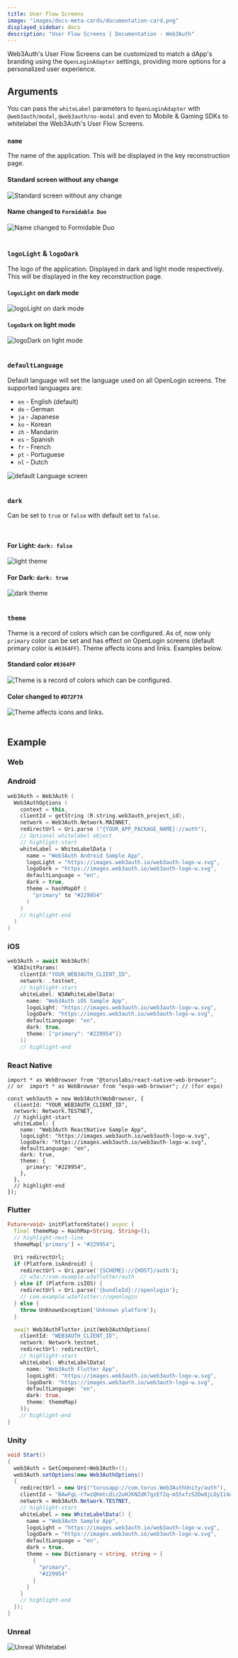 ```yaml
---
title: User Flow Screens
image: "images/docs-meta-cards/documentation-card.png"
displayed_sidebar: docs
description: "User Flow Screens | Documentation - Web3Auth"
---
```



Web3Auth's User Flow Screens can be customized to match a dApp's branding using the `OpenLoginAdapter` settings, providing more options for a
personalized user experience.

## Arguments

You can pass the `whiteLabel` parameters to `OpenLoginAdapter` with `@web3auth/modal`, `@web3auth/no-modal` and even to Mobile & Gaming SDKs to
whitelabel the Web3Auth's User Flow Screens.

<OpenloginWhiteLabelConfig />

### `name`

The name of the application. This will be displayed in the key reconstruction page.

<div className="text-image-column">
  <div>
    <h4>
      Standard screen <strong>without</strong> any change
    </h4>
    <img style={{ display: "block", maxHeight: "500px", alignSelf: "center" }} src={DashboardImage} alt="Standard screen without any change" />
  </div>
  <div>
    <h4>
      Name changed to <code>Formidable Duo</code>
    </h4>
    <img style={{ display: "block", maxHeight: "500px", alignSelf: "center" }} src={Image6} alt="Name changed to Formidable Duo" />
  </div>
</div>
<br />

### `logoLight` & `logoDark`

The logo of the application. Displayed in dark and light mode respectively. This will be displayed in the key reconstruction page.

<div className="text-image-column">
  <div>
    <h4>
      <code>logoLight</code> on dark mode
    </h4>
    <img style={{ display: "block", maxHeight: "500px", alignSelf: "center" }} src={Image8} alt="logoLight on dark mode" />
  </div>
  <div>
    <h4>
      <code>logoDark</code> on light mode
    </h4>
    <img style={{ display: "block", maxHeight: "500px", alignSelf: "center" }} src={Image9} alt="logoDark on light mode" />
  </div>
</div>
<br />

### `defaultLanguage`

Default language will set the language used on all OpenLogin screens. The supported languages are:

<div className="text-image-column">
  <div style={{ flexGrow: "1", minWidth: "200px" }}>
    <ul>
      <li>
        <code>en</code> - English (default)
      </li>
      <li>
        <code>de</code> - German
      </li>
      <li>
        <code>ja</code> - Japanese
      </li>
      <li>
        <code>ko</code> - Korean
      </li>
      <li>
        <code>zh</code> - Mandarin
      </li>
      <li>
        <code>es</code> - Spanish
      </li>
      <li>
        <code>fr</code> - French
      </li>
      <li>
        <code>pt</code> - Portuguese
      </li>
      <li>
        <code>nl</code> - Dutch
      </li>
    </ul>
  </div>
  <div>
    <img style={{ width: "100%", maxWidth: "500px" }} src={Image7} alt="default Language screen" />
  </div>
</div>
<br />

### `dark`

Can be set to `true` or `false` with default set to `false`.

<br />

<div className="text-image-column">
  <div>
    <h4>
      For Light: <code>dark: false</code>
    </h4>
    <img style={{ display: "block", maxHeight: "500px", alignSelf: "center" }} src={Image3} alt="light theme" />
  </div>
  <div>
    <h4>
      For Dark: <code>dark: true</code>
    </h4>
    <img style={{ display: "block", maxHeight: "500px", alignSelf: "center" }} src={Image4} alt="dark theme" />
  </div>
</div>

<br />

### `theme`

Theme is a record of colors which can be configured. As of, now only `primary` color can be set and has effect on OpenLogin screens (default primary
color is `#0364FF`). Theme affects icons and links. Examples below.

<div className="text-image-column">
  <div>
    <h4>
      Standard color <code>#0364FF</code>
    </h4>
    <img
      style={{ display: "block", maxHeight: "500px", alignSelf: "center" }}
      src={DashboardImage}
      alt="Theme is a record of colors which can be configured."
    />
  </div>
  <div>
    <h4>
      Color changed to <code>#D72F7A</code>
    </h4>
    <img style={{ display: "block", maxHeight: "500px", alignSelf: "center" }} src={Image6} alt="Theme affects icons and links." />
  </div>
</div>
<br />

## Example

### Web

<OpenloginWhiteLabelExample />

### Android

```kotlin
web3Auth = Web3Auth (
  Web3AuthOptions (
    context = this,
    clientId = getString (R.string.web3auth_project_id),
    network = Web3Auth.Network.MAINNET,
    redirectUrl = Uri.parse ("{YOUR_APP_PACKAGE_NAME}://auth"),
    // Optional whitelabel object
    // highlight-start
    whiteLabel = WhiteLabelData (
      name = "Web3Auth Android Sample App",
      logoLight = "https://images.web3auth.io/web3auth-logo-w.svg",
      logoDark = "https://images.web3auth.io/web3auth-logo-w.svg",
      defaultLanguage = "en",
      dark = true,
      theme = hashMapOf (
        "primary" to "#229954"
      )
    )
    // highlight-end
  )
)
```

### iOS

```swift
web3Auth = await Web3Auth(
  W3AInitParams(
    clientId:"YOUR_WEB3AUTH_CLIENT_ID",
    network: .testnet,
    // highlight-start
    whiteLabel: W3AWhiteLabelData(
      name: "Web3Auth iOS Sample App",
      logoLight: "https://images.web3auth.io/web3auth-logo-w.svg",
      logoDark: "https://images.web3auth.io/web3auth-logo-w.svg",
      defaultLanguage: "en",
      dark: true,
      theme: ["primary": "#229954"])
    ))
    // highlight-end
```

### React Native

```tsx
import * as WebBrowser from "@toruslabs/react-native-web-browser";
// or  import * as WebBrowser from "expo-web-browser"; // (for expo)

const web3auth = new Web3Auth(WebBrowser, {
  clientId: "YOUR_WEB3AUTH_CLIENT_ID",
  network: Network.TESTNET,
  // highlight-start
  whiteLabel: {
    name: "Web3Auth ReactNative Sample App",
    logoLight: "https://images.web3auth.io/web3auth-logo-w.svg",
    logoDark: "https://images.web3auth.io/web3auth-logo-w.svg",
    defaultLanguage: "en",
    dark: true,
    theme: {
      primary: "#229954",
    },
  },
  // highlight-end
});
```

### Flutter

```dart
Future<void> initPlatformState() async {
  final themeMap = HashMap<String, String>();
  // highlight-next-line
  themeMap['primary'] = "#229954";

  Uri redirectUrl;
  if (Platform.isAndroid) {
    redirectUrl = Uri.parse('{SCHEME}://{HOST}/auth');
    // w3a://com.example.w3aflutter/auth
  } else if (Platform.isIOS) {
    redirectUrl = Uri.parse('{bundleId}://openlogin');
    // com.example.w3aflutter://openlogin
  } else {
    throw UnKnownException('Unknown platform');
  }

  await Web3AuthFlutter.init(Web3AuthOptions(
    clientId: "WEB3AUTH_CLIENT_ID",
    network: Network.testnet,
    redirectUrl: redirectUrl,
    // highlight-start
    whiteLabel: WhiteLabelData(
      name: "Web3Auth Flutter App",
      logoLight: "https://images.web3auth.io/web3auth-logo-w.svg",
      logoDark: "https://images.web3auth.io/web3auth-logo-w.svg",
      defaultLanguage: "en",
      dark: true,
      theme: themeMap)
    ));
    // highlight-end
}
```

### Unity

```cs
void Start()
{
  web3Auth = GetComponent<Web3Auth>();
  web3Auth.setOptions(new Web3AuthOptions()
  {
    redirectUrl = new Uri("torusapp://com.torus.Web3AuthUnity/auth"),
    clientId = "BAwFgL-r7wzQKmtcdiz2uHJKNZdK7gzEf2q-m55xfzSZOw8jLOyIi4AVvvzaEQO5nv2dFLEmf9LBkF8kaq3aErg",
    network = Web3Auth.Network.TESTNET,
    // highlight-start
    whiteLabel = new WhiteLabelData() {
      name = "Web3Auth Sample App",
      logoLight = "https://images.web3auth.io/web3auth-logo-w.svg",
      logoDark = "https://images.web3auth.io/web3auth-logo-w.svg",
      defaultLanguage = "en",
      dark = true,
      theme = new Dictionary < string, string > {
        {
          "primary",
          "#229954"
        }
      }
    }
    // highlight-end
  });
}
```

### Unreal

![Unreal Whitelabel](/content-hub/sdk/unreal/whitelable.png)
